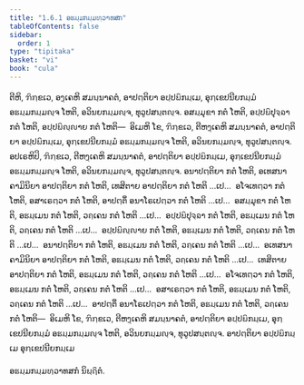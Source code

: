 ```yaml
---
title: "1.6.1 ອຘມ຺ມກມ຺ມທ຺ວາທສກ"
tableOfContents: false
sidebar:
  order: 1
type: "tipitaka"
basket: "vi"
book: "cula"
---
```



<DynamicBreadcrumb />

<Division number="57" book="cula">

<Paragraph number="267" book="cula">
ຕີຫິ, ຠິກ຺ຂເວ, ອງ຺ເຄຫິ ສມນ຺ນາຄຕໍ, ອາປຕ຺ຕິຍາ ອປ຺ປຏິກມ຺ເມ, ອຸກ຺ເຂປນີຍກມ຺ມໍ ອຘມ຺ມກມ຺ມຎ຺ຈ ໂຫຕິ, ອວິນຍກມ຺ມຎ຺ຈ, ທຸວູປສນ຺ຕຎ຺ຈ. ອສມ຺ມຸຂາ ກຕໍ ໂຫຕິ, ອປ຺ປຏິປຸຈ຺ຉາ ກຕໍ ໂຫຕິ, ອປ຺ປຏິຎ຺ຎາຍ ກຕໍ ໂຫຕິ—  ອິເມຫິ ໂຂ, ຠິກ຺ຂເວ, ຕີຫງ຺ເຄຫິ ສມນ຺ນາຄຕໍ, ອາປຕ຺ຕິຍາ ອປ຺ປຏິກມ຺ເມ, ອຸກ຺ເຂປນີຍກມ຺ມໍ ອຘມ຺ມກມ຺ມຎ຺ຈ ໂຫຕິ, ອວິນຍກມ຺ມຎ຺ຈ, ທຸວູປສນ຺ຕຎ຺ຈ.
</Paragraph>

<Paragraph number="268" book="cula">
ອປເຣຫິປິ, ຠິກ຺ຂເວ, ຕີຫງ຺ເຄຫິ ສມນ຺ນາຄຕໍ, ອາປຕ຺ຕິຍາ ອປ຺ປຏິກມ຺ເມ, ອຸກ຺ເຂປນີຍກມ຺ມໍ ອຘມ຺ມກມ຺ມຎ຺ຈ ໂຫຕິ, ອວິນຍກມ຺ມຎ຺ຈ, ທຸວູປສນ຺ຕຎ຺ຈ. ອນາປຕ຺ຕິຍາ ກຕໍ ໂຫຕິ, ອເທສນາຄາມິນິຍາ ອາປຕ຺ຕິຍາ ກຕໍ ໂຫຕິ, ເທສິຕາຍ ອາປຕ຺ຕິຍາ ກຕໍ ໂຫຕິ …ເປ…  ອໂຈເທຕ຺ວາ ກຕໍ ໂຫຕິ, ອສາເຣຕ຺ວາ ກຕໍ ໂຫຕິ, ອາປຕ຺ຕິໍ ອນາໂຣເປຕ຺ວາ ກຕໍ ໂຫຕິ …ເປ…  ອສມ຺ມຸຂາ ກຕໍ ໂຫຕິ, ອຘມ຺ເມນ ກຕໍ ໂຫຕິ, ວຄ຺ເຄນ ກຕໍ ໂຫຕິ …ເປ…  ອປ຺ປຏິປຸຈ຺ຉາ ກຕໍ ໂຫຕິ, ອຘມ຺ເມນ ກຕໍ ໂຫຕິ, ວຄ຺ເຄນ ກຕໍ ໂຫຕິ …ເປ…  ອປ຺ປຏິຎ຺ຎາຍ ກຕໍ ໂຫຕິ, ອຘມ຺ເມນ ກຕໍ ໂຫຕິ, ວຄ຺ເຄນ ກຕໍ ໂຫຕິ …ເປ…  ອນາປຕ຺ຕິຍາ ກຕໍ ໂຫຕິ, ອຘມ຺ເມນ ກຕໍ ໂຫຕິ, ວຄ຺ເຄນ ກຕໍ ໂຫຕິ …ເປ…  ອເທສນາຄາມິນິຍາ ອາປຕ຺ຕິຍາ ກຕໍ ໂຫຕິ, ອຘມ຺ເມນ ກຕໍ ໂຫຕິ, ວຄ຺ເຄນ ກຕໍ ໂຫຕິ …ເປ…  ເທສິຕາຍ ອາປຕ຺ຕິຍາ ກຕໍ ໂຫຕິ, ອຘມ຺ເມນ ກຕໍ ໂຫຕິ, ວຄ຺ເຄນ ກຕໍ ໂຫຕິ …ເປ…  ອໂຈເທຕ຺ວາ ກຕໍ ໂຫຕິ, ອຘມ຺ເມນ ກຕໍ ໂຫຕິ, ວຄ຺ເຄນ ກຕໍ ໂຫຕິ …ເປ…  ອສາເຣຕ຺ວາ ກຕໍ ໂຫຕິ, ອຘມ຺ເມນ ກຕໍ ໂຫຕິ, ວຄ຺ເຄນ ກຕໍ ໂຫຕິ …ເປ…  ອາປຕ຺ຕິໍ ອນາໂຣເປຕ຺ວາ ກຕໍ ໂຫຕິ, ອຘມ຺ເມນ ກຕໍ ໂຫຕິ, ວຄ຺ເຄນ ກຕໍ ໂຫຕິ—  ອິເມຫິ ໂຂ, ຠິກ຺ຂເວ, ຕີຫງ຺ເຄຫິ ສມນ຺ນາຄຕໍ, ອາປຕ຺ຕິຍາ ອປ຺ປຏິກມ຺ເມ, ອຸກ຺ເຂປນີຍກມ຺ມໍ ອຘມ຺ມກມ຺ມຎ຺ຈ ໂຫຕິ, ອວິນຍກມ຺ມຎ຺ຈ, ທຸວູປສນ຺ຕຎ຺ຈ.

</Paragraph>
</Division>

<Paragraph number="269" type="center" book="cula">
ອາປຕ຺ຕິຍາ ອປ຺ປຏິກມ຺ເມ ອຸກ຺ເຂປນີຍກມ຺ເມ

  
ອຘມ຺ມກມ຺ມທ຺ວາທສກໍ ນິຏ຺ຐິຕໍ.
</Paragraph>